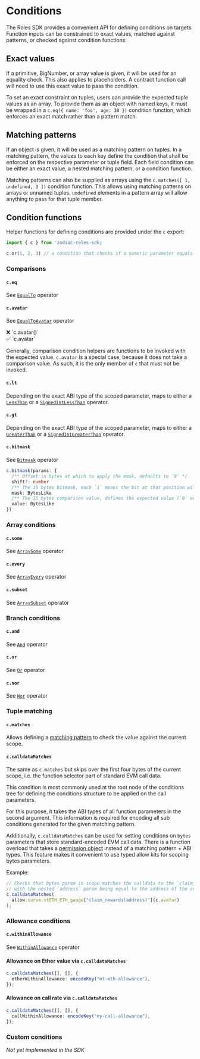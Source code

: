 
# Conditions

The Roles SDK provides a convenient API for defining conditions on targets. Function inputs can be constrained to exact values, matched against patterns, or checked against condition functions.

## Exact values

If a primitive, BigNumber, or array value is given, it will be used for an equality check.
This also applies to placeholders.
A contract function call will need to use this exact value to pass the condition.

To set an exact constraint on tuples, users can provide the expected tuple values as an array.
To provide them as an object with named keys, it must be wrapped in a `c.eq({ name: 'foo', age: 30 })` condition function, which enforces an exact match rather than a pattern match.

## Matching patterns

If an object is given, it will be used as a matching pattern on tuples.
In a matching pattern, the values to each key define the condition that shall be enforced on the respective parameter or tuple field.
Each field condition can be either an exact value, a nested matching pattern, or a condition function.

Matching patterns can also be supplied as arrays using the `c.matches([ 1, undefined, 3 ])` condition function.
This allows using matching patterns on arrays or unnamed tuples.
`undefined` elements in a pattern array will allow anything to pass for that tuple member.

## Condition functions

Helper functions for defining conditions are provided under the `c` export:

```typescript
import { c } from 'zodiac-roles-sdk;

c.or(1, 2, 3) // a condition that checks if a numeric parameter equals either of `1`, `2` or `3`
```

### Comparisons

#### `c.eq`

See [`EqualTo`](/general/conditions#equalto) operator

#### `c.avatar`

See [`EqualToAvatar`](/general/conditions#equaltoavatar) operator

<Callout emoji="">
  ❌ `c.avatar()`<br/>
  ✅ `c.avatar`

Generally, comparison condition helpers are functions to
be invoked with the expected value. `c.avatar` is a special case, because it does
not take a comparison value. As such, it is the only member of `c` that must
not be invoked.

</Callout>

#### `c.lt`

Depending on the exact ABI type of the scoped parameter, maps to either a [`LessThan`](/general/conditions#lessthan) or a [`SignedIntLessThan`](/general/conditions#signedintlessthan) operator.

#### `c.gt`

Depending on the exact ABI type of the scoped parameter, maps to either a [`GreaterThan`](/general/conditions#greaterthan) or a [`SignedIntGreaterThan`](/general/conditions#signedintgreaterthan) operator.

#### `c.bitmask`

See [`Bitmask`](/general/conditions#bitmask) operator

```typescript
c.bitmask(params: {
  /** Offset in bytes at which to apply the mask, defaults to `0` */
  shift?: number
  /** The 15 bytes bitmask, each `1` means the bit at that position will be compared against the comparison value bit at the same position  */
  mask: BytesLike
  /** The 15 bytes comparison value, defines the expected value (`0` or `1`) for the bit at that position */
  value: BytesLike
})
```

### Array conditions

#### `c.some`

See [`ArraySome`](/general/conditions#arraysome) operator

#### `c.every`

See [`ArrayEvery`](/general/conditions#arrayevery) operator

#### `c.subset`

See [`ArraySubset`](/general/conditions#arraysubset) operator

### Branch conditions

#### `c.and`

See [`And`](/general/conditions#and) operator

#### `c.or`

See [`Or`](/general/conditions#or) operator

#### `c.nor`

See [`Nor`](/general/conditions#nor) operator

### Tuple matching

#### `c.matches`

Allows defining a [matching pattern](#matching-patterns) to check the value against the current scope.

#### `c.calldataMatches`

The same as `c.matches` but skips over the first four bytes of the current scope, i.e. the function selector part of standard EVM call data.

This condition is most commonly used at the root node of the conditions tree for defining the conditions structure to be applied on the call parameters.

For this purpose, it takes the ABI types of all function parameters in the second argument.
This information is required for encoding all sub conditions generated for the given matching pattern.

Additionally, `c.calldataMatches` can be used for setting conditions on `bytes` parameters that store standard-encoded EVM call data.
There is a function overload that takes a [permission object](/sdk/architecture#layer-2-permissions) instead of a matching pattern + ABI types.
This feature makes it convenient to use typed allow kits for scoping bytes parameters.

Example:

```typescript
// Checks that bytes param in scope matches the calldata to the `claim_rewards(address)` function
// with the nested `address` param being equal to the address of the avatar
c.calldataMatches(
  allow.curve.stETH_ETH_gauge["claim_rewards(address)"](c.avatar)
);
```

### Allowance conditions

#### `c.withinAllowance`

See [`WithinAllowance`](/general/conditions#withinallowance) operator

#### Allowance on Ether value via `c.calldataMatches`

```typescript
c.calldataMatches([], [], {
  etherWithinAllowance: encodeKey("mt-eth-allowance"),
});
```

#### Allowance on call rate via `c.calldataMatches`

```typescript
c.calldataMatches([], [], {
  callWithinAllowance: encodeKey("my-call-allowance"),
});
```

### Custom conditions

_Not yet implemented in the SDK_
